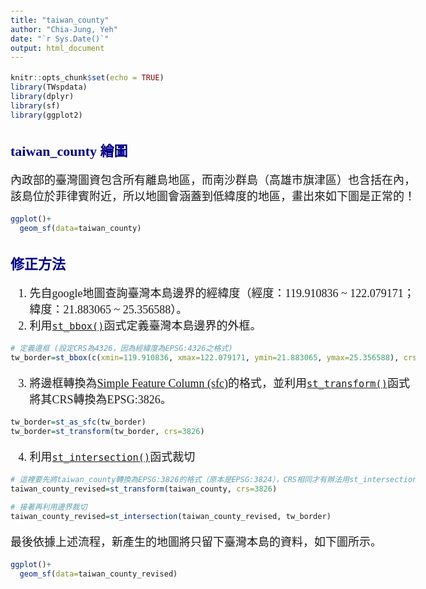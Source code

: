 ```yaml
---
title: "taiwan_county"
author: "Chia-Jung, Yeh"
date: "`r Sys.Date()`"
output: html_document
---
```


<style type="text/css">

body{
font-size: 18px;
font-family:"Times New Roman","標楷體",Georgia,Serif;
}
td {  /* Table  */
  font-size: 8px;
  font-family:"Times New Roman","標楷體",Georgia,Serif;
}
h1.title {
  font-size: 38px;
  color: DarkRed;
  font-family:"Times New Roman","標楷體",Georgia,Serif;
}
h1 { /* Header 1 */
  font-size: 28px;
      font-family:"Times New Roman","標楷體",Georgia,Serif;
  color: DarkBlue;
}
h2 { /* Header 2 */
    font-size: 22px;
    font-family:"Times New Roman","標楷體",Georgia,Serif;
    color: DarkBlue;
}
h3 { /* Header 3 */
  font-size: 18px;
  font-family:"Times New Roman","標楷體",Georgia,Serif;
  color: DarkBlue;
}
code.r{ /* Code block */
    font-size: 12px;
}
pre { /* Code block - determines code spacing between lines */
    font-size: 14px;
}
.blogbody{
font-size:17px;
  font-family:"Times New Roman","標楷體",Georgia,Serif;
line-height: 150%;
}
</style>


```r
knitr::opts_chunk$set(echo = TRUE)
library(TWspdata)
library(dplyr)
library(sf)
library(ggplot2)
```


## taiwan_county 繪圖

內政部的臺灣圖資包含所有離島地區，而南沙群島（高雄市旗津區）也含括在內，該島位於菲律賓附近，所以地圖會涵蓋到低緯度的地區，畫出來如下圖是正常的！  

```r
ggplot()+
  geom_sf(data=taiwan_county)
```

## 修正方法

1. 先自google地圖查詢臺灣本島邊界的經緯度（經度：119.910836 ~ 122.079171；緯度：21.883065 ~ 25.356588）。
2. 利用[`st_bbox()`](https://rdrr.io/cran/sf/man/st_bbox.html)函式定義臺灣本島邊界的外框。  

```r
# 定義邊框 (設定CRS為4326，因為經緯度為EPSG:4326之格式)
tw_border=st_bbox(c(xmin=119.910836, xmax=122.079171, ymin=21.883065, ymax=25.356588), crs=4326)
```

3. 將邊框轉換為[Simple Feature Column (sfc)](https://chiajung-yeh.github.io/Spatial-Analysis/geographic-data.html#simple-feature-columns-sfc)的格式，並利用[`st_transform()`](https://chiajung-yeh.github.io/Spatial-Analysis/geographic-data.html#reproject-geographic-data)函式將其CRS轉換為EPSG:3826。  
```r
tw_border=st_as_sfc(tw_border)
tw_border=st_transform(tw_border, crs=3826)
```

4. 利用[`st_intersection()`](https://chiajung-yeh.github.io/Spatial-Analysis/spatial-operations.html#clipping)函式裁切
```r
# 這裡要先將taiwan_county轉換為EPSG:3826的格式（原本是EPSG:3824），CRS相同才有辦法用st_intersection裁切
taiwan_county_revised=st_transform(taiwan_county, crs=3826)

# 接著再利用邊界裁切
taiwan_county_revised=st_intersection(taiwan_county_revised, tw_border)
```

最後依據上述流程，新產生的地圖將只留下臺灣本島的資料，如下圖所示。
```r
ggplot()+
  geom_sf(data=taiwan_county_revised)
```


